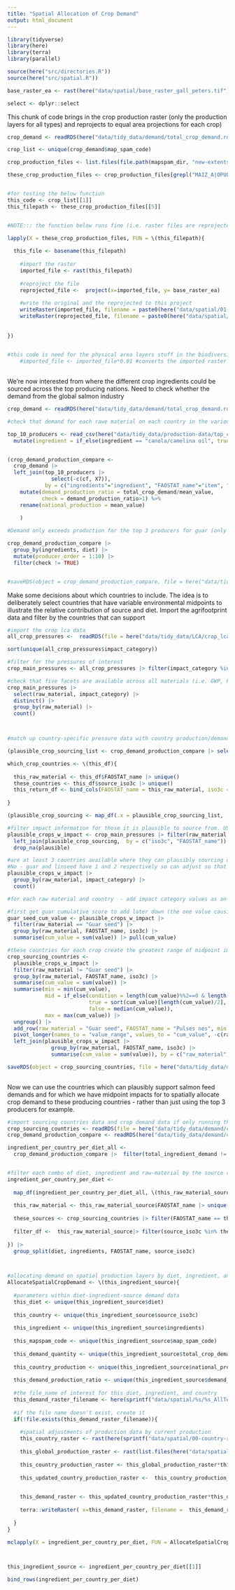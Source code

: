 ```yaml
---
title: "Spatial Allocation of Crop Demand"
output: html_document
---
```


```r
library(tidyverse)
library(here)
library(terra)
library(parallel)

source(here("src/directories.R"))
source(here("src/spatial.R"))

base_raster_ea <- rast(here("data/spatial/base_raster_gall_peters.tif"))

select <- dplyr::select
```

This chunk of code brings in the crop production raster (only the production layers for all types) and reprojects to equal area projections for each crop)
```r

crop_demand <- readRDS(here("data/tidy_data/demand/total_crop_demand.rds"))

crop_list <- unique(crop_demand$map_spam_code)

crop_production_files <- list.files(file.path(mapspam_dir, "new-extents"), full.names = TRUE)[grep(pattern = "_P_", list.files(file.path(mapspam_dir, "new-extents"), full.names = TRUE))] 

these_crop_production_files <- crop_production_files[grepl("MAIZ_A|OPUL_A|WHEA_A|RAPE_A|OOIL_A|SOYB_A|SUNF_A", crop_production_files)]


#for testing the below function
this_code <- crop_list[[1]]
this_filepath <- these_crop_production_files[[5]]


#NOTE::: the function below runs fine (i.e. raster files are reprojected and produced) but introducing terra spat rasters instead of raster::rasters created an error "Error in x@ptr$nrow() : external pointer is not valid" when printing the raster. Still searching for solutions. It is to do with parallelisng SpatRaster see - https://github.com/rspatial/terra/issues/166 . So have switched to lapply to make sure code runs.

lapply(X = these_crop_production_files, FUN = \(this_filepath){
  
  this_file <- basename(this_filepath)
      
    #import the raster
    imported_file <- rast(this_filepath)
    
    #reproject the file
    reprojected_file <-  project(x=imported_file, y= base_raster_ea)
    
    #write the original and the reprojected to this project
    writeRaster(imported_file, filename = paste0(here("data/spatial/01-crop-layers-raw/"), this_file), overwrite = TRUE)
    writeRaster(reprojected_file, filename = paste0(here("data/spatial/02-crop-layers-reprojected/"), this_file), overwrite=TRUE)
  
  
})
  

#this code is need for the physical area layers stuff in the biodiversity paper so leaving in for now. 
    #imported_file <- imported_file*0.01 #converts the imported raster to km2 from ha 
    

```

We're now interested from where the different crop ingredients could be sourced across the top producing nations. Need to check whether the demand from the global salmon industry

```r
crop_demand <- readRDS(here("data/tidy_data/demand/total_crop_demand.rds"))

#check that demand for each rawe material on each country in the various diets does not outsrtip national production (if so we need to adjust AllocateSpatialCropDemand function to be more defensive).

top_10_producers <- read_csv(here("data/tidy_data/production-data/top_crop_producers_conversions.csv")) |> 
  mutate(ingredient = if_else(ingredient == "canola/camelina oil", true = "canola_camelina oil", false = ingredient))


(crop_demand_production_compare <- 
  crop_demand |> 
  left_join(top_10_producers |> 
              select(-c(cf, X7)), 
            by = c("ingredients"="ingredient", "FAOSTAT_name"="item", "source_country" = "area")) |> 
    mutate(demand_production_ratio = total_crop_demand/mean_value,
           check = demand_production_ratio>1) %>% 
    rename(national_production = mean_value)
    
    )

#Demand only exceeds production for the top 3 producers for guar (only India can support this demand from global salmon. But this isn't bad given we only have footprint information for India)

crop_demand_production_compare |> 
  group_by(ingredients, diet) |> 
  mutate(producer_order = 1:10) |> 
  filter(check != TRUE)


#saveRDS(object = crop_demand_production_compare, file = here("data/tidy_data/demand/crop_demand_production_compare.rds"))


```

Make some decisions about which countries to include. The idea is to deliberately select countries that have variable environmental midpoints to illustrate the relative contribution of source and diet. Import the agrifootprint data and filter by the countries that can support

```r
#import the crop lca data
all_crop_pressures <-  readRDS(file = here("data/tidy_data/LCA/crop_lca.rds"))

sort(unique(all_crop_pressures$impact_category))

#filter for the pressures of interest
crop_main_pressures <- all_crop_pressures |> filter(impact_category %in% c("Global warming", "Climate change", "Climate change - Land use and LU change", "Climate change - Fossil", "Climate change - Biogenic", "Water use",  "Water consumption", "Eutrophication, freshwater", "Eutrophication, marine", "Land use", "Freshwater eutrophication", "Marine eutrophication"))

#check that five facets are available across all materials (i.e. GWP, FW eutrophication, marine eutrophication, land use, water use). There is with the exception of soybeans that has an extra 3 GWP categories
crop_main_pressures |> 
  select(raw_material, impact_category) |> 
  distinct() |> 
  group_by(raw_material) |> 
  count()



#match up country-specific pressure data with country production/demand data. Want to constrain the ocujntries used for LCA variability by those that can plausibly source demand

(plausible_crop_sourcing_list <- crop_demand_production_compare |> select(ingredients, diet, FAOSTAT_name, source_iso3c, total_crop_demand, national_production, demand_production_ratio, check) |>  filter(check == FALSE) |> group_split(ingredients))

which_crop_countries <- \(this_df){
  
  this_raw_material <- this_df$FAOSTAT_name |> unique()
  these_countries <- this_df$source_iso3c |> unique()
  this_return_df <- bind_cols(FAOSTAT_name = this_raw_material, iso3c = these_countries, plausible = TRUE)
  
}

(plausible_crop_sourcing <- map_df(.x = plausible_crop_sourcing_list, .f = which_crop_countries) |> distinct() |> add_row(FAOSTAT_name = "Pulses nes", iso3c = "IND", plausible = TRUE))

#filter impact information for those it is plausible to source from. USA is conspicuously missing from soybeans - need to follow up.
plausible_crops_w_impact <- crop_main_pressures |> filter(raw_material != "Lupins") |> 
  left_join(plausible_crop_sourcing,  by = c("iso3c", "FAOSTAT_name")) |> 
  drop_na(plausible) 

#are at least 3 countries available where they can plausibly sourcing demand and with which we have impacts?
#No - guar and linseed have 1 and 2 respectively so can adjust so that
plausible_crops_w_impact |> 
  group_by(raw_material, impact_category) |> 
  count()

#for each raw material and country  - add impact category values as an indicator of total footprint variability among countries to get at the large differences, then get the min, median and max

#first get guar cumulative score to add later down (the one value causing problems in if_else statement)
guar_seed_cum_value <- plausible_crops_w_impact |> 
  filter(raw_material == "Guar seed") |> 
  group_by(raw_material, FAOSTAT_name, iso3c) |> 
  summarise(cum_value = sum(value)) |> pull(cum_value)

#these countries for each crop create the greatest range of midpoint impacts across sources
crop_sourcing_countries <- 
  plausible_crops_w_impact |> 
  filter(raw_material != "Guar seed") |> 
  group_by(raw_material, FAOSTAT_name, iso3c) |> 
  summarise(cum_value = sum(value)) |> 
  summarise(min = min(cum_value),
            mid = if_else(condition = length(cum_value)%%2==0 & length(cum_value)>1, 
                          true = sort(cum_value)[length(cum_value)/2], 
                          false = median(cum_value)),
            max = max(cum_value)) |> 
  ungroup() |> 
  add_row(raw_material = "Guar seed", FAOSTAT_name = "Pulses nes", min = guar_seed_cum_value, mid = guar_seed_cum_value, max = guar_seed_cum_value) |> 
  pivot_longer(names_to = "value_range", values_to = "cum_value", -c(raw_material, FAOSTAT_name)) |> 
  left_join(plausible_crops_w_impact |> 
              group_by(raw_material, FAOSTAT_name, iso3c) |> 
              summarise(cum_value = sum(value)), by = c("raw_material", "FAOSTAT_name", "cum_value"))

saveRDS(object = crop_sourcing_countries, file = here("data/tidy_data/demand/crop_sourcing_countries_plausible_impacts.rds"))
  


```


Now we can use the countries which can plausibly support salmon feed demands and for which we have midpoint impacts for to spatially allocate crop demand to these producing countries - rather than just using the top 3 producers for example.

```r

#import sourcing countries data and crop demand data if only running this chunk
crop_sourcing_countries <- readRDS(file = here("data/tidy_data/demand/crop_sourcing_countries_plausible_impacts.rds"))
crop_demand_production_compare <- readRDS(here("data/tidy_data/demand/crop_demand_production_compare.rds"))

ingredient_per_country_per_diet_all <- 
  crop_demand_production_compare |>  filter(total_ingredient_demand != 0) |> group_split(diet, ingredients, FAOSTAT_name)


#filter each combo of diet, ingredient and raw-material by the source countries decided above
ingredient_per_country_per_diet <- 
  
  map_df(ingredient_per_country_per_diet_all, \(this_raw_material_source){
  
  this_raw_material <- this_raw_material_source$FAOSTAT_name |> unique()
  
  these_sources <- crop_sourcing_countries |> filter(FAOSTAT_name == this_raw_material) |> pull(iso3c) 
  
  filter_df <-  this_raw_material_source|> filter(source_iso3c %in% these_sources)
  
}) |> 
  group_split(diet, ingredients, FAOSTAT_name, source_iso3c)



#allocating demand on spatial production layers by diet, ingredient, and source country
AllocateSpatialCropDemand <- \(this_ingredient_source){
  
  #parameters within diet-ingredient-source demand data
  this_diet <- unique(this_ingredient_source$diet)
  
  this_country <- unique(this_ingredient_source$source_iso3c)
  
  this_ingredient <- unique(this_ingredient_source$ingredients)
  
  this_mapspam_code <- unique(this_ingredient_source$map_spam_code)
  
  this_demand_quantity <- unique(this_ingredient_source$total_crop_demand)
  
  this_country_production <- unique(this_ingredient_source$national_production)
  
  this_demand_production_ratio <- unique(this_ingredient_source$demand_production_ratio)
  
  #the file_name of interest for this diet, ingredient, and country
  this_demand_raster_filename <- here(sprintf("data/spatial/%s/%s_AllTech_%s.tif", this_diet, this_ingredient, this_country))
  
  #if the file name doesn't exist, create it
  if(!file.exists(this_demand_raster_filename)){
    
    #spatial adjustments of production data by current production
    this_country_raster <- rast(here(sprintf("data/spatial/00-country-rasters/%s.tif", this_country)))
    
    this_global_production_raster <- rast(list.files(here("data/spatial/02-crop-layers-reprojected"), pattern = sprintf("_P_%s_A", toupper(this_mapspam_code)), full.names = TRUE))
    
    this_country_production_raster <- this_global_production_raster*this_country_raster
    
    this_updated_country_production_raster <-  this_country_production_raster* this_country_production/sum(terra::values(this_country_production_raster), na.rm=TRUE)

  
    this_demand_raster <- this_updated_country_production_raster*this_demand_production_ratio
      
    terra::writeRaster( x=this_demand_raster, filename =  this_demand_raster_filename, overwrite=TRUE)
    
  }
}

mclapply(X = ingredient_per_country_per_diet, FUN = AllocateSpatialCropDemand, mc.cores = detectCores()-2)



this_ingredient_source <- ingredient_per_country_per_diet[[1]]

bind_rows(ingredient_per_country_per_diet)

```

